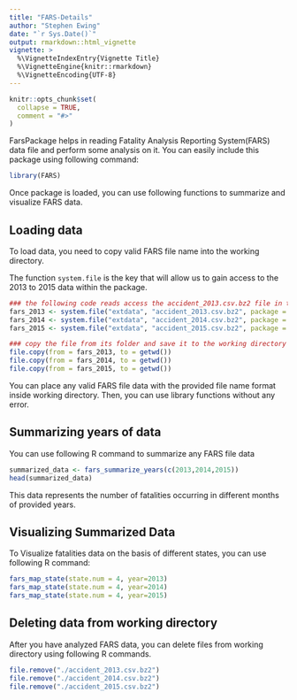 ```yaml
---
title: "FARS-Details"
author: "Stephen Ewing"
date: "`r Sys.Date()`"
output: rmarkdown::html_vignette
vignette: >
  %\VignetteIndexEntry{Vignette Title}
  %\VignetteEngine{knitr::rmarkdown}
  %\VignetteEncoding{UTF-8}
---
```


```r
knitr::opts_chunk$set(
  collapse = TRUE,
  comment = "#>"
)
```

FarsPackage helps in reading Fatality Analysis Reporting System(FARS) data file and perform some analysis on it. 
You can easily include this package using following command:
```r
library(FARS)
```

Once package is loaded, you can use following functions to summarize and visualize FARS data.

## Loading data

To load data, you need to copy valid FARS file name into the working directory.

The function `system.file` is the key that will allow us to gain access to the 2013 to 2015 data within the package.

```r
### the following code reads access the accident_2013.csv.bz2 file in the folder extdata in package farsPackage and save it as an R object named fars_2013
fars_2013 <- system.file("extdata", "accident_2013.csv.bz2", package = "farsPackage")
fars_2014 <- system.file("extdata", "accident_2014.csv.bz2", package = "farsPackage")
fars_2015 <- system.file("extdata", "accident_2015.csv.bz2", package = "farsPackage")

### copy the file from its folder and save it to the working directory
file.copy(from = fars_2013, to = getwd()) 
file.copy(from = fars_2014, to = getwd()) 
file.copy(from = fars_2015, to = getwd()) 
```

You can place any valid FARS file data with the provided file name format inside working directory. Then, you can use library functions without any error.

## Summarizing years of data

You can use following R command to summarize any FARS file data

```r
summarized_data <- fars_summarize_years(c(2013,2014,2015))
head(summarized_data)
```
This data represents the number of fatalities occurring in different months of provided years.

## Visualizing Summarized Data

To Visualize fatalities data on the basis of different states, you can use following R command:

```r
fars_map_state(state.num = 4, year=2013)
fars_map_state(state.num = 4, year=2014)
fars_map_state(state.num = 4, year=2015)
```

## Deleting data from working directory

After you have analyzed FARS data, you can delete files from working directory using following R commands.

```r
file.remove("./accident_2013.csv.bz2")
file.remove("./accident_2014.csv.bz2")
file.remove("./accident_2015.csv.bz2")
```
